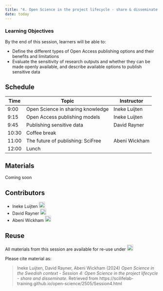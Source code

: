 ```yaml
---
title: "4. Open Science in the project lifecycle - share & disseminate "
date: today
---
```


::: {.callout-tip}
### Learning Objectives

By the end of this session, learners will be able to:

- Define the different types of Open Access publishing options and their benefits and 
limitations  
- Evaluate the sensitivity of research outputs and whether they can be made openly available,
and describe available options to publish sensitive data  


:::

## Schedule  

| Time | Topic | Instructor |
|------|------|------|
| 9:00 | Open Science in sharing knowledge | Ineke Luijten |
| 9:15 | Open Access publishing models | Ineke Luijten |
| 9:45 | Publishing sensitive data  | David Rayner   |
| 10:30 | Coffee break  |  |
| 11:00 | The future of publishing: SciFree | Abeni Wickham |  
| 12:00 | Lunch |  |  

## Materials  

Coming soon
  
<!-- 

**Lecture videos**

<iframe src="https://drive.google.com/file/d/10efsWi_hmApwZ9j79fmFt4JRxEogQ4y3/preview" width="640" height="480" allow="autoplay"></iframe>

[The full transcript can be downloaded here](https://drive.google.com/file/d/1gBhJ3rPYa0pFCa67XO4rGs7DfmDzTF1T/view).


**Lecture slides**  

<iframe style="border: none;" title="Iframe Example" src="https://docs.google.com/presentation/d/e/2PACX-1vSBZ-tu_mbITrPtmyg06sAx47DQFWJPlYcGpjJW0s4_WiChEXKCSrOmI_PMCGH_OwVsDZ1JN7lM2ntp/embed?start=false&loop=false&delayms=3000" width="500" height="300" data-mce-fragment="1"></iframe>


<a class="inline_disabled" href="https://docs.google.com/presentation/d/1yjazFiQZFZclHkeI_8rW-JON35IiXqyk/export/pdf" target="_blank" rel="noopener">Introduction: Download PDF</a>


**Practical assignments**  

Coming soon  
  
 
<br>
-->

## Contributors

- Ineke Luijten <a href="https://orcid.org/0000-0001-5768-275X" rel="orcid"><img src="img/ORCID_Logomark.png" alt="" width="20" height="20"/></a>
- David Rayner <a href="https://orcid.org/0000-0003-0545-3634" rel="orcid"><img src="img/ORCID_Logomark.png" alt="" width="20" height="20"/></a>
- Abeni Wickham <a href="https://orcid.org/0000-0002-2106-0665" rel="orcid"><img src="img/ORCID_Logomark.png" alt="" width="20" height="20"/></a>

## Reuse  

All materials from this session are available for re-use under <a href="https://creativecommons.org/licenses/by/4.0/" rel="orcid"><img src="img/CCBY4.0.png" alt="" height="20"/></a>

Please cite material as:  

>Ineke Luijten, David Rayner, Abeni Wickham (2024) *Open Science in the Swedish context - Session 4: Open Science in the project lifecycle - share and disseminate*. Retrieved from https://scilifelab-training.github.io/open-science/2505/Session4.html     



